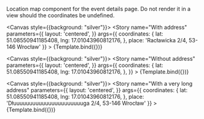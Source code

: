 
<Meta title="ui/LocationMap" component={LocationMap}/>


Location map component for the event details page.
Do not render it in a view should the coordinates be undefined.

<Canvas style={{background: "silver"}}>
    <Story
        name="With address"
        parameters={{
            layout: 'centered',
        }}
        args={{
            coordinates: {
                lat: 51.08550941185408,
                lng: 17.01043960812176,
            },
            place: 'Racławicka 2/4, 53-146 Wrocław'
        }}
    >
        {Template.bind({})}
    </Story>
</Canvas>

<Canvas style={{background: "silver"}}>
    <Story
        name="Without address"
        parameters={{
            layout: 'centered',
        }}
        args={{
            coordinates: {
                lat: 51.08550941185408,
                lng: 17.01043960812176,
            },
        }}
    >
        {Template.bind({})}
    </Story>
</Canvas>

<Canvas style={{background: "silver"}}>
    <Story
        name="With a very long address"
        parameters={{
            layout: 'centered',
        }}
        args={{
            coordinates: {
                lat: 51.08550941185408,
                lng: 17.01043960812176,
            },
            place: 'Dłuuuuuuuuuuuuuuuuuuuuuuga 2/4, 53-146 Wrocław'
        }}
    >
        {Template.bind({})}
    </Story>
</Canvas>
